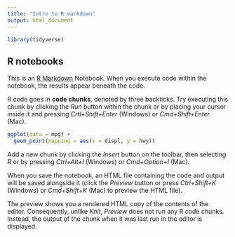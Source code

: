 ```yaml
---
title: "Intro to R markdown"
output: html_document
---
```


```r
library(tidyverse)
```

## R notebooks

This is an [R Markdown](http://rmarkdown.rstudio.com) Notebook. When you execute code within the notebook, the results appear beneath the code. 

R code goes in **code chunks**, denoted by three backticks. Try executing this chunk by clicking the *Run* button within the chunk or by placing your cursor inside it and pressing *Crtl+Shift+Enter* (Windows) or *Cmd+Shift+Enter* (Mac). 

```r
ggplot(data = mpg) +
  geom_point(mapping = aes(x = displ, y = hwy))
```

Add a new chunk by clicking the *Insert* button on the toolbar, then selecting *R* or by pressing  *Ctrl+Alt+I* (Windows) or *Cmd+Option+I* (Mac).




When you save the notebook, an HTML file containing the code and output will be saved alongside it (click the *Preview* button or press *Ctrl+Shift+K* (Windows) or *Cmd+Shift+K* (Mac) to preview the HTML file). 

The preview shows you a rendered HTML copy of the contents of the editor. Consequently, unlike *Knit*, *Preview* does not run any R code chunks. Instead, the output of the chunk when it was last run in the editor is displayed.